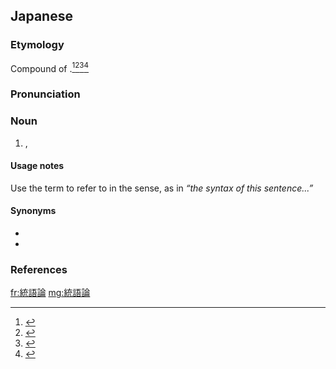 ==Japanese==
<div style="float:right;">
{{wikipedia|lang=ja}}
{{wikipedia|Syntax}}
</div>
{{ja-kanjitab|とう|ご|ろん|yomi=o}}

===Etymology===
Compound of {{compound|lang=ja|sort=とうごろん|統語|tr1=tōgo|t1=syntax|pos1=less common on its own than synonym {{m|ja|構文}} ''kōbun''|論|tr2=ron|t2=theory}}.<ref name="KDJ">{{R:Kokugo Dai Jiten}}</ref><ref name="DJR">{{R:Daijirin}}</ref><ref name="DJS">{{R:Daijisen}}</ref><ref name="SMK5">{{R:Shinmeikai5}}</ref>

===Pronunciation===
{{ja-pron|yomi=goon|とうごろん|acc=3|acc_ref=DJR,SMK5}}

===Noun===
{{ja-noun|とうごろん}}

# {{lb|ja|linguistics|sort=とうごろん}} {{l|en|syntax}} {{qualifier|as a field of study}}, {{l|en|syntactics}}

====Usage notes====
Use the term {{m|ja|構文|tr=kōbun}} to refer to {{m|en|syntax}} in the {{m|en|grammatical}} {{m|en|structure}} sense, as in ''“the syntax of this sentence...”''

====Synonyms====
* {{ja-r|統%辞%論|とう%じ%ろん}}
* {{ja-r|構%文%論|こう%ぶん%ろん}}

===References===
<references/>

{{cln|ja|words suffixed with 論|sort=とうごろん}}
[[fr:統語論]]
[[mg:統語論]]